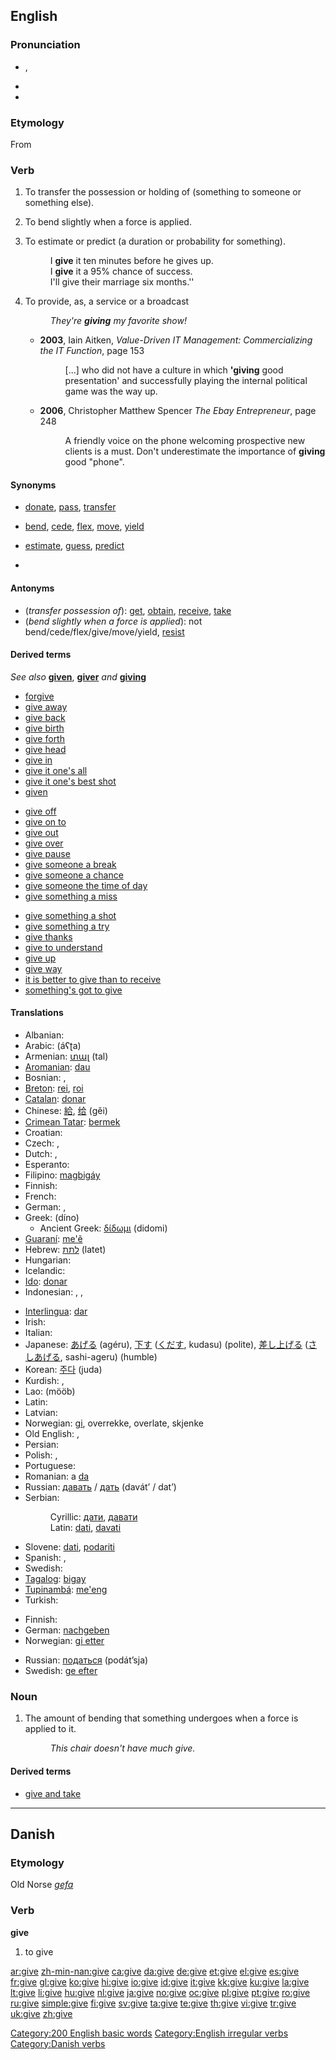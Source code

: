 {{wikipedia|dab=give}}
==English==

{{rank|hand|young|place|154|give|ever|saw|things}}

===Pronunciation===
* {{IPA|/gɪv/}}, {{SAMPA|/gIv/}}
* {{audio|en-us-give.ogg|Audio (US)}}
* {{rhymes|ɪv}}

===Etymology===
From {{etyl|ang|en}} {{term|giefan||lang=ang}}

===Verb===
{{en-verb|gives|giving|gave|given}}

# {{ditransitive}} To transfer the possession or holding of (something to someone or something else).
# {{intransitive}} To bend slightly when a force is applied.
# {{ditransitive}} To estimate or predict (a duration or probability for something).
#: I '''give''' it ten minutes before he gives up.
#: I '''give''' it a 95% chance of success.
#: I'll give their marriage six months.''
# {{transitive}} To provide, as, a service or a broadcast
#: ''They're '''giving''' my favorite show!''
#* '''2003''', Iain Aitken, ''Value-Driven IT Management: Commercializing the IT Function'', page 153
#*: [...] who did not have a culture in which ''''giving''' good presentation' and successfully playing the internal political game was the way up.
#* '''2006''', Christopher Matthew Spencer ''The Ebay Entrepreneur'', page 248
#*: A friendly voice on the phone welcoming prospective new clients is a must. Don't underestimate the importance of '''giving''' good "phone".

====Synonyms====
* {{sense|transfer possession of}} [[donate]], [[pass]], [[transfer]]
* {{sense|bend slightly when a force is applied}} [[bend]], [[cede]], [[flex]], [[move]], [[yield]]
* {{sense|estimate or predict}} [[estimate]], [[guess]], [[predict]]
* {{sense|provide}}

====Antonyms====
* (''transfer possession of''): [[get]], [[obtain]], [[receive]], [[take]]
* (''bend slightly when a force is applied''): not bend/cede/flex/give/move/yield, [[resist]]

====Derived terms====
''See also'' '''[[given]]''', '''[[giver]]''' ''and'' '''[[giving]]'''
{{top3}}
* [[forgive]]
* [[give away]]
* [[give back]]
* [[give birth]]
* [[give forth]]
* [[give head]]
* [[give in]]
* [[give it one's all]]
* [[give it one's best shot]]
* [[given]]<!--noun-->
{{mid3}}
* [[give off]]
* [[give on to]]<!--not "give onto"-->
* [[give out]]
* [[give over]]
* [[give pause]]
* [[give someone a break]]
* [[give someone a chance]]
* [[give someone the time of day]]
* [[give something a miss]]
{{mid3}}
* [[give something a shot]]
* [[give something a try]]
* [[give thanks]]
* [[give to understand]]
* [[give up]]
* [[give way]]
* [[it is better to give than to receive]]
* [[something's got to give]]
{{bottom}}

====Translations====
{{trans-top|transfer the possession of something to someone else}}
* Albanian: {{t-|sq|jep|xs=Albanian}}
* Arabic: {{Arab|[[اعطى|أعْطَى]]}} (áʕʈa)
* Armenian: [[տալ]] (tal)
* [[Aromanian]]: [[dau]]
* Bosnian: {{t-|bs|dati}}, {{t-|bs|davati}}
* [[Breton]]: [[rei]], [[roi]]
* [[Catalan]]: [[donar]]
* Chinese: [[給]], [[给]] (gěi)
* [[Crimean Tatar]]: [[bermek]]
* Croatian: {{t-|hr|dati}}
* Czech: {{t-|cs|darovat}}, {{t+|cs|dát}}
* Dutch: {{t+|nl|geven}}, {{t+|nl|overhandigen}}
* Esperanto: {{t-|eo|doni|xs=Esperanto}}
* Filipino: [[magbigáy]]
* Finnish: {{t+|fi|antaa}}
* French: {{t+|fr|donner}}
* German: {{t+|de|geben}}, {{t+|de|abgeben}}
* Greek: {{t|el|δίνω|sc=Grek}} (díno)
** Ancient Greek: [[δίδωμι]]  (didomi)
* [[Guaraní]]: [[me'ẽ]]
* Hebrew: [[לתת]] (latet)
* Hungarian: {{t+|hu|ad}}
* Icelandic: {{t+|is|gefa}}
* [[Ido]]: [[donar]]
* Indonesian: {{t+|id|beri|xs=Indonesian}}, {{t+|id|beri|alt=memberi|xs=Indonesian}}, {{t+|id|beri|alt=memberikan|xs=Indonesian}}
{{trans-mid}}
* [[Interlingua]]: [[dar]]
* Irish: {{t-|ga|tabhair|xs=Irish}}
* Italian: {{t+|it|dare}}
* Japanese: [[あげる]] (agéru), [[下す]] ([[くだす]], kudasu) (polite), [[差し上げる]] ([[さしあげる]], sashi-ageru) (humble)
* Korean: [[주다]] (juda)
* Kurdish: {{t+|ku|dan}}, {{t-|ku|دان|sc=KUchar}}
* Lao: {{Laoo|[[ມອບ]]}} (mööb)
* Latin: {{t-|la|dare}}
* Latvian: {{t-|lv|dot|xs=Latvian}}
* Norwegian: [[gi]], overrekke, overlate, skjenke
* Old English: {{t-|ang|sellan|xs=Old English}}, {{t+|ang|giefan|alt=ġiefan|xs=Old English}}
* Persian: {{t+|fa|دادن|alt=دادَن|tr=dādæn|sc=fa-Arab|xs=Persian}}
* Polish: {{t+|pl|dać}}, {{t+|pl|przekazać}}
* Portuguese: {{t+|pt|dar}}
* Romanian: a [[da]]
* Russian: [[давать]] / [[дать]] (davát’ / dat’)
* Serbian:
*: Cyrillic: [[дати#Serbian|дати]], [[давати#Serbian|давати]]
*: Latin: [[dati#Serbian|dati]], [[davati#Serbian|davati]]
* Slovene: [[dati]], [[podariti]]
* Spanish: {{t+|es|dar}}, {{t+|es|entregar}}
* Swedish: {{t+|sv|ge}}
* [[Tagalog]]: [[bigay]]
* [[Tupinambá]]: [[me'eng]]
* Turkish: {{t+|tr|vermek}}
{{trans-bottom}}

{{trans-top|bend sligthly when a force is applied}}
* Finnish: {{t-|fi|antaa periksi}}
* German: [[nachgeben]]
* Norwegian: [[gi etter]]
{{trans-mid}}
* Russian: [[податься]] (podát’sja)
* Swedish: [[ge efter]]
{{trans-bottom}}

===Noun===
{{en-noun|-}}

# {{uncountable}} The amount of bending that something undergoes when a force is applied to it.
#: ''This chair doesn't have much give.''

====Derived terms====
* [[give and take]]

[[Category:200 English basic words]]
[[Category:English irregular verbs]]

----

==Danish==

===Etymology===
Old Norse ''[[gefa]]''

===Verb===
'''give'''

# to give

[[Category:Danish verbs]]

[[ar:give]]
[[zh-min-nan:give]]
[[ca:give]]
[[da:give]]
[[de:give]]
[[et:give]]
[[el:give]]
[[es:give]]
[[fr:give]]
[[gl:give]]
[[ko:give]]
[[hi:give]]
[[io:give]]
[[id:give]]
[[it:give]]
[[kk:give]]
[[ku:give]]
[[la:give]]
[[lt:give]]
[[li:give]]
[[hu:give]]
[[nl:give]]
[[ja:give]]
[[no:give]]
[[oc:give]]
[[pl:give]]
[[pt:give]]
[[ro:give]]
[[ru:give]]
[[simple:give]]
[[fi:give]]
[[sv:give]]
[[ta:give]]
[[te:give]]
[[th:give]]
[[vi:give]]
[[tr:give]]
[[uk:give]]
[[zh:give]]